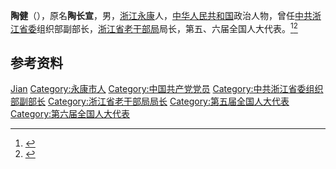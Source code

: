 {{Otheruses|other=名为陶健的其他人物|陶健}}

'''陶健'''（{{bd|1924年|11月|2018年|10月13日|catIdx=Tao}}），原名'''陶长宣'''，男，[[浙江|浙江]][[永康市|永康]]人，[[中华人民共和国|中华人民共和国]]政治人物，曾任[[中共浙江省委|中共浙江省委]]组织部副部长，[[浙江省老干部局|浙江省老干部局]]局长，第五、六届全国人大代表。<ref>{{Cite book|title=中华人民共和国职官志|author=何虎生, 李耀东, 向常福主编|publisher=中国社会出版社|year=2003|isbn=9787800883934|location=北京|pages=}}</ref><ref>{{Cite web|title=永康市委党史办公室同志赴杭州慰问离休干部陶健同志|url=http://www.jhdsw.org.cn/dsyw/gzdt/201709/t20170911_1307584.html|accessdate=2020-08-30|work=金华党史网}}</ref>

== 参考资料 ==
{{reflist}}

{{中国人物小作品}}

{{Authority control}}
{{DEFAULTSORT:Tao陶}}
[[Category:陶姓|Jian]]
[[Category:永康市人|Category:永康市人]]
[[Category:中国共产党党员|Category:中国共产党党员]]
[[Category:中共浙江省委组织部副部长|Category:中共浙江省委组织部副部长]]
[[Category:浙江省老干部局局长|Category:浙江省老干部局局长]]
[[Category:第五届全国人大代表|Category:第五届全国人大代表]]
[[Category:第六届全国人大代表|Category:第六届全国人大代表]]